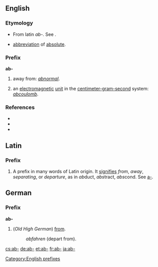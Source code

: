{{see|ab-|Ab|AB}}

==English==
===Etymology===
* From latin ''ab-''. See {{pie|apo-}}.
* {{physics}} [[abbreviation]] of [[absolute]].

===Prefix===
'''ab-'''
# away from: ''[[abnormal]]''.
# {{physics}} an [[electromagnetic]] [[unit]] in the [[centimeter-gram-second]] system: ''[[abcoulomb]]''.

===References===
* {{R:American Heritage 2000|ab-}}
* {{R:Dictionary.com|ab-}}
* {{R:WordNet 2003|ab-}}

==Latin==
===Prefix===
#A prefix in many words of Latin origin. It [[signifies]] ''from'', ''away'', ''separating'', or ''departure'', as in ''ab''duct, ''abs''tract, ''abs''cond. See [[a-]].

== German ==
===Prefix===
'''ab-'''
# (''Old High German'') [[from]]. 
#: ''abfahren'' (depart from).

[[Category:English prefixes]]

[[cs:ab-]]
[[de:ab-]]
[[et:ab-]]
[[fr:ab-]]
[[ja:ab-]]